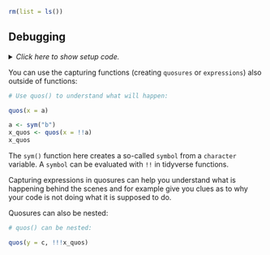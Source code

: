 ```r
rm(list = ls())
```


## Debugging

<details><summary>*Click here to show setup code.*</summary>
```r
### Debugging

```
```r
library(rlang)
```
</details>

You can use the capturing functions (creating `quosures` or `expressions`) also outside of functions:

```r
# Use quos() to understand what will happen:
```
```r
quos(x = a)

a <- sym("b")
x_quos <- quos(x = !!a)
x_quos
```

The `sym()` function here creates a so-called `symbol` from a `character` variable.
A `symbol` can be evaluated with `!!` in tidyverse functions.

Capturing expressions in quosures can help you understand what is happening behind the scenes and for example give you clues as to why your code is not doing what it is supposed to do.

Quosures can also be nested:

```r
# quos() can be nested:
```
```r
quos(y = c, !!!x_quos)
```
